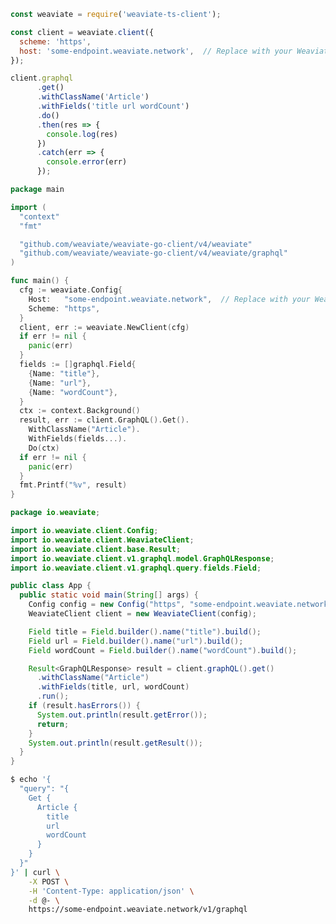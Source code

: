 

<Tabs groupId="languages">
<TabItem value="graphql" label="GraphQL">

<FilteredTextBlock
  text={UnfilteredCode}
  startMarker="# GraphQL query"
  endMarker="# END GraphQL query"
  language="py"
/>

</TabItem>
<TabItem value="py" label="Python">

<FilteredTextBlock
  text={UnfilteredCode}
  startMarker="# ===== PYTHON EXAMPLE ====="
  endMarker="# ===== END PYTHON EXAMPLE ====="
  language="py"
/>

</TabItem>
<TabItem value="js" label="JavaScript">

```js
const weaviate = require('weaviate-ts-client');

const client = weaviate.client({
  scheme: 'https',
  host: 'some-endpoint.weaviate.network',  // Replace with your Weaviate URL
});

client.graphql
      .get()
      .withClassName('Article')
      .withFields('title url wordCount')
      .do()
      .then(res => {
        console.log(res)
      })
      .catch(err => {
        console.error(err)
      });
```

</TabItem>
<TabItem value="go" label="Go">

```go
package main

import (
  "context"
  "fmt"

  "github.com/weaviate/weaviate-go-client/v4/weaviate"
  "github.com/weaviate/weaviate-go-client/v4/weaviate/graphql"
)

func main() {
  cfg := weaviate.Config{
    Host:   "some-endpoint.weaviate.network",  // Replace with your Weaviate URL
    Scheme: "https",
  }
  client, err := weaviate.NewClient(cfg)
  if err != nil {
    panic(err)
  }
  fields := []graphql.Field{
    {Name: "title"},
    {Name: "url"},
    {Name: "wordCount"},
  }
  ctx := context.Background()
  result, err := client.GraphQL().Get().
    WithClassName("Article").
    WithFields(fields...).
    Do(ctx)
  if err != nil {
    panic(err)
  }
  fmt.Printf("%v", result)
}
```

</TabItem>
<TabItem value="java" label="Java">

```java
package io.weaviate;

import io.weaviate.client.Config;
import io.weaviate.client.WeaviateClient;
import io.weaviate.client.base.Result;
import io.weaviate.client.v1.graphql.model.GraphQLResponse;
import io.weaviate.client.v1.graphql.query.fields.Field;

public class App {
  public static void main(String[] args) {
    Config config = new Config("https", "some-endpoint.weaviate.network");  // Replace with your Weaviate URL
    WeaviateClient client = new WeaviateClient(config);

    Field title = Field.builder().name("title").build();
    Field url = Field.builder().name("url").build();
    Field wordCount = Field.builder().name("wordCount").build();

    Result<GraphQLResponse> result = client.graphQL().get()
      .withClassName("Article")
      .withFields(title, url, wordCount)
      .run();
    if (result.hasErrors()) {
      System.out.println(result.getError());
      return;
    }
    System.out.println(result.getResult());
  }
}
```

</TabItem>
<TabItem value="curl" label="Curl">

```bash
$ echo '{
  "query": "{
    Get {
      Article {
        title
        url
        wordCount
      }
    }
  }"
}' | curl \
    -X POST \
    -H 'Content-Type: application/json' \
    -d @- \
    https://some-endpoint.weaviate.network/v1/graphql
```

</TabItem>
</Tabs>
